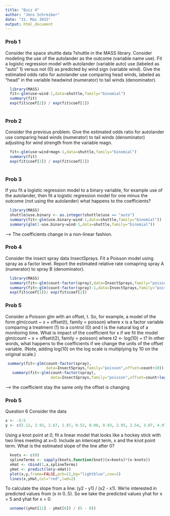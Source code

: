 ```yaml
---
title: "Quiz 4"
author: "Jens Schreiber"
date: "31. Mai 2015"
output: html_document
---
```


### Prob 1
Consider the space shuttle data ?shuttle in the MASS library. Consider modeling the use of the autolander as the outcome (variable name use). Fit a logistic regression model with autolander (variable auto) use (labeled as "auto" 1) versus not (0) as predicted by wind sign (variable wind). Give the estimated odds ratio for autolander use comparing head winds, labeled as "head" in the variable headwind (numerator) to tail winds (denominator).

```r
  library(MASS)
  fit<-glm(use~wind-1,data=shuttle,family="binomial")
  summary(fit)
  exp(fit$coef[2]) / exp(fit$coef[1])
  
```


### Prob 2
Consider the previous problem. Give the estimated odds ratio for autolander use comparing head winds (numerator) to tail winds (denominator) adjusting for wind strength from the variable magn.
```r
  fit<-glm(use~wind+magn-1,data=shuttle,family="binomial")
  summary(fit)
  exp(fit$coef[2]) / exp(fit$coef[1])
  
```

### Prob 3
If you fit a logistic regression model to a binary variable, for example use of the autolander, then fit a logistic regression model for one minus the outcome (not using the autolander) what happens to the coefficients?
```r
  library(MASS)
  shuttle$use.binary <- as.integer(shuttle$use == "auto")
  summary(fit<-glm(use.binary~wind-1,data=shuttle,family="binomial"))
  summary(glm(1-use.binary~wind-1,data=shuttle,family="binomial"))
```
--> The coefficients change in a non-linear fashion.


### Prob 4
Consider the insect spray data InsectSprays. Fit a Poisson model using spray as a factor level. Report the estimated relative rate comapring spray A (numerator) to spray B (denominator).
```r
  library(MASS)
  summary(fit<-glm(count~factor(spray),data=InsectSprays,family="poisson"))
  summary(fit<-glm(count~factor(spray)-1,data=InsectSprays,family="poisson"))
  exp(fit$coef[1])/ exp(fit$coef[2])
```

### Prob 5

Consider a Poisson glm with an offset, t. So, for example, a model of the form glm(count ~ x + offset(t), family = poisson) where x is a factor variable comparing a treatment (1) to a control (0) and t is the natural log of a monitoring time. What is impact of the coefficient for x if we fit the model glm(count ~ x + offset(t2), family = poisson) where t2 <- log(10) + t? In other words, what happens to the coefficients if we change the units of the offset variable. (Note, adding log(10) on the log scale is multiplying by 10 on the original scale.)

```r
 summary(fit<-glm(count~factor(spray),
                  data=InsectSprays,family="poisson",offset=count+10))
   summary(fit<-glm(count~factor(spray),
                    data=InsectSprays,family="poisson",offset=count+log(10)+10))
```

--> the coefficient stay the same only the offset is changing

### Prob 5
Question 6
Consider the data

```r
x <- -5:5
y <- c(5.12, 3.93, 2.67, 1.87, 0.52, 0.08, 0.93, 2.05, 2.54, 3.87, 4.97)
```

Using a knot point at 0, fit a linear model that looks like a hockey stick with two lines meeting at x=0. Include an intercept term, x and the knot point term. What is the estimated slope of the line after 0?

```r
  knots <- c(0)
  splineTerms <- sapply(knots,function(knot)(x>knots)*(x-knots))
  xHat <- cbind(1,x,splineTerms)
  yHat <- predict(lm(y~xHat))
  plot(x,y,frame=FALSE,pch=21,bg="lightblue",cex=2)
  lines(x,yHat,col="red",lwd=2)
```

To calculate the slope from a line: (y2 - y1) / (x2 - x1). We're interested in
predicted values from (x in 0..5). So we take the predicted values yhat for
x = 5 and yhat for x = 0.

```r
  unname((yHat[11] - yHat[6]) / (5 - 0))
```


